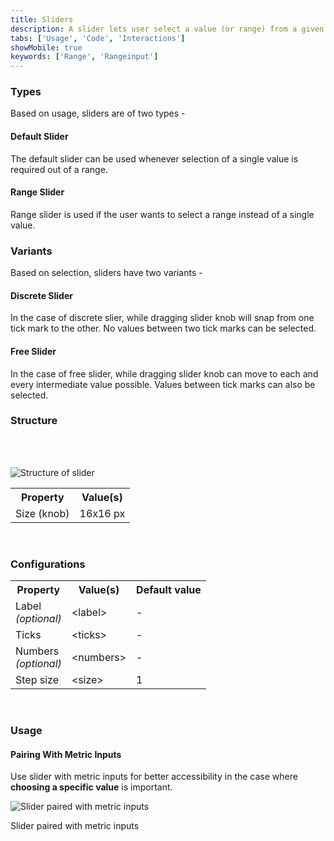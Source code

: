 ```yaml
---
title: Sliders
description: A slider lets user select a value (or range) from a given range of values.
tabs: ['Usage', 'Code', 'Interactions']
showMobile: true
keywords: ['Range', 'Rangeinput']
---
```


### Types

Based on usage, sliders are of two types -

#### Default Slider

The default slider can be used whenever selection of a single value is required out of a range.

<Preview name='components-slider-slider-types-uncontrolled-slider--uncontrolled-slider'/>

#### Range Slider

Range slider is used if the user wants to select a range instead of a single value.

<Preview name='components-slider-rangeslider-types-uncontrolled-slider--uncontrolled-slider'/>

### Variants

Based on selection, sliders have two variants -

#### Discrete Slider

In the case of discrete slier, while dragging slider knob will snap from one tick mark to the other.
No values between two tick marks can be selected.

<Preview name='components-slider-slider-variants-discrete-slider--discrete-slider'/>

#### Free Slider

In the case of free slider, while dragging slider knob can move to each and every intermediate value possible. 
Values between tick marks can also be selected.

<Preview name='components-slider-slider-variants-free-slider--free-slider'/>

### Structure
<br/>
<br/>

![Structure of slider](./images/slider-structure.png)
<br/>

<table style={{width: "100%"}}>
 <tbody>
   <tr>
     <th style={{width:"50%",  textAlign: "left"}}>Property</th>
     <th style={{width:"50%",  textAlign: "left"}}>Value(s)</th>
   </tr>
   <tr style={{verticalAlign: "top"}}>
      <td>Size (knob)</td>
      <td>16x16 px</td>
   </tr>
 </tbody>
</table>
<br/>

### Configurations
<table style={{width: "100%"}}>
  <tbody>
    <tr>
      <th style={{width:"33%", textAlign: "left"}}>Property</th>
      <th style={{width:"33%", textAlign: "left"}}>Value(s)</th>
      <th style={{width:"33%", textAlign: "left"}}>Default value</th>
    </tr>
    <tr style={{verticalAlign: "top"}}>
      <td>Label<br/><em>(optional)</em></td>
      <td>&#60;label&#62;</td>
      <td>-</td>
    </tr>
    <tr style={{verticalAlign: "top"}}>
      <td>Ticks</td>
      <td>&#60;ticks&#62;</td>
      <td>-</td>
    </tr>
    <tr style={{verticalAlign: "top"}}>
      <td>Numbers<br/><em>(optional)</em></td>
      <td>&#60;numbers&#62;</td>
      <td>-</td>
    </tr>
    <tr style={{verticalAlign: "top"}}>
      <td>Step size</td>
      <td>&#60;size&#62;</td>
      <td>1</td>
    </tr>
  </tbody>
</table>
<br/>

### Usage

#### Pairing With Metric Inputs

Use slider with metric inputs for better accessibility in the case where **choosing a specific value** is important. 

![Slider paired with metric inputs](./images/slider-1.png)
<Caption> Slider paired with metric inputs </Caption>


<br/>
<br/>